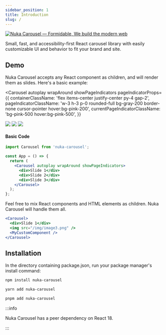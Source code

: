 ```yaml
---
sidebar_position: 1
title: Introduction
slug: /
---
```



[![Nuka Carousel — Formidable, We build the modern web](https://oss.nearform.com/api/banner.svg?badge=nuka&bg=bd34bd&text=nuka%20carousel)](https://formidable.com/open-source/)

Small, fast, and accessibility-first React carousel library with easily customizable UI and behavior to fit your brand and site.

## Demo

Nuka Carousel accepts any React component as children, and will render them as slides. Here's a basic example:

<Carousel
  autoplay
  wrapAround
  showPageIndicators
  pageIndicatorProps={{
    containerClassName: 'flex items-center justify-center py-4 gap-2',
    pageIndicatorClassName:
      'w-3 h-3 p-0 rounded-full bg-gray-200 border-none cursor-pointer hover:bg-pink-200',
    currentPageIndicatorClassName: 'bg-pink-500 hover:bg-pink-500',
  }}
>
  <img src="/open-source/nuka-carousel/img/pexels-01.jpg" />
  <img src="/open-source/nuka-carousel/img/pexels-02.jpg" />
  <img src="/open-source/nuka-carousel/img/pexels-03.jpg" />
</Carousel>

#### Basic Code

```jsx
import Carousel from 'nuka-carousel';

const App = () => {
  return (
    <Carousel autoplay wrapAround showPageIndicators>
      <div>Slide 1</div>
      <div>Slide 2</div>
      <div>Slide 3</div>
    </Carousel>
  );
};
```

Feel free to mix React components and HTML elements as children. Nuka Carousel will handle them all.

```jsx
<Carousel>
  <div>Slide 1</div>
  <img src="/img/image3.png" />
  <MyCustomComponent />
</Carousel>
```

## Installation

In the directory containing package.json, run your package manager's install command:

<Tabs>
  <TabItem value="npm" label="npm" default>

```bash
npm install nuka-carousel
```

  </TabItem>
  <TabItem value="yarn" label="Yarn">

```bash
yarn add nuka-carousel
```

  </TabItem>
  <TabItem value="pnpm" label="pnpm">

```bash
pnpm add nuka-carousel
```

  </TabItem>
</Tabs>

:::info

Nuka Carousel has a peer dependency on React 18.

:::
